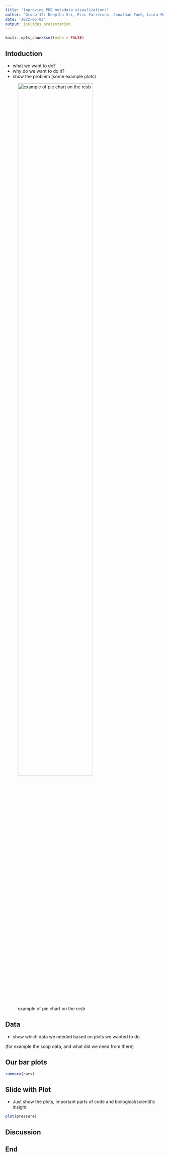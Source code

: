 ```yaml
---
title: "Improving PDB metadata visualizations"
author: "Group 12: Deeptha Sri, Eric Farrerons, Jonathan Funk, Laura Machado"
date: '2022-05-02'
output: ioslides_presentation
---
```


```r
knitr::opts_chunk$set(echo = FALSE)
```

## Intoduction

- what we want to do?
- why do we want to do it?
- show the problem (some example plots)

![example of pie chart on the rcsb](example_pdb_piechart.png){width=75%}

## Data

- show which data we needed based on plots we wanted to do

(for example the scop data, and what did we need from there)

## Our bar plots

```r
summary(cars)
```

## Slide with Plot
- Just show the plots, important parts of code and biological/scientific insight
```r
plot(pressure)
```

## Discussion

## End
